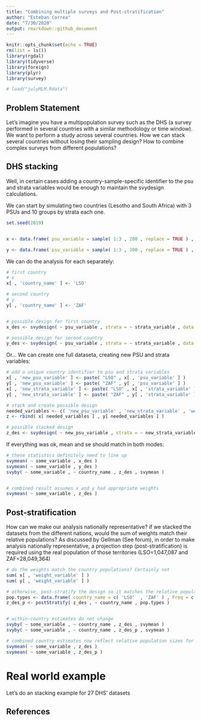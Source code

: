 ```yaml
---
title: "Combining multiple surveys and Post-stratification"
author: "Esteban Correa"
date: "7/30/2020"
output: rmarkdown::github_document
---
```


```r
knitr::opts_chunk$set(echo = TRUE)
rm(list = ls())
library(rgdal)
library(tidyverse)
library(foreign)
library(plyr)
library(survey)

# load("julyMLM.Rdata")
```

## Problem Statement

Let's imagine you have a multipopulation survey such as the DHS (a survey performed in several countries with a similar methodology or time window). We want to perform a study across several countries. How we can stack several countries without losing their sampling design? How to combine complex surveys from different populations?

## DHS stacking

Well, in certain cases adding a country-sample-specific identifier to the psu and strata variables would be enough to maintain the svydesign calculations.

We can start by simulating two countries (Lesotho and South Africa) with 3 PSUs and 10 groups by strata each one.

```r
set.seed(2019)


x <- data.frame( psu_variable = sample( 1:3 , 200 , replace = TRUE ) , strata_variable = sample( 1:10 , 200 , replace = TRUE ) , weight_variable = sample( 1:2 , 200 , replace = TRUE ) , some_variable = sample( 1:50 , 200 , replace = TRUE ) )

y <- data.frame( psu_variable = sample( 1:3 , 200 , replace = TRUE ) , strata_variable = sample( 1:10 , 200 , replace = TRUE ) , weight_variable = sample( 1:2 , 200 , replace = TRUE ) , some_variable = sample( 1:50 , 200 , replace = TRUE ) )

```

We can do the analysis for each separately:

```r
# first country
# x
x[ , 'country_name' ] <- 'LSO'

# second country
# y
y[ , 'country_name' ] <- 'ZAF'


# possible design for first country
x_des <- svydesign( ~ psu_variable , strata = ~ strata_variable , data = x , weights = ~ weight_variable , nest = TRUE )

# possible design for second country
y_des <- svydesign( ~ psu_variable , strata = ~ strata_variable , data = y , weights = ~ weight_variable , nest = TRUE )

```

Or... We can create one full dataseta, creating new PSU and strata variables:

```r
# add a unique country identifier to psu and strata variables
x[ , 'new_psu_variable' ] <- paste( "LSO" , x[ , 'psu_variable' ] )
y[ , 'new_psu_variable' ] <- paste( "ZAF" , y[ , 'psu_variable' ] )
x[ , 'new_strata_variable' ] <- paste( "LSO" , x[ , 'strata_variable' ] )
y[ , 'new_strata_variable' ] <- paste( "ZAF" , y[ , 'strata_variable' ] )

# stack and create possible design
needed_variables <- c( 'new_psu_variable' , 'new_strata_variable' , 'weight_variable' , 'country_name' , 'some_variable' )
z <- rbind( x[ needed_variables ] , y[ needed_variables ] )

# possible stacked design
z_des <- svydesign( ~ new_psu_variable , strata = ~ new_strata_variable , data = z , weights = ~ weight_variable , nest = TRUE )
```

If everything was ok, mean and se should match in both modes:

```r



# these statistics definitely need to line up
svymean( ~ some_variable , x_des )
svymean( ~ some_variable , y_des )
svyby( ~ some_variable , ~ country_name , z_des , svymean )


# combined result assumes x and y had appropriate weights
svymean( ~ some_variable , z_des )
```

## Post-stratification

How can we make our analysis nationally representative? if we stacked the datasets from the different nations, would the sum of weights match their relative populations? As discussed by Gellman (See forum), in order to make analysis nationally representative, a projection step (post-stratification) is required using the real population of those territories (LSO=1,047,087 and ZAF=28,049,364)

```r

# do the weights match the country populations? Certainly not
sum( x[ , 'weight_variable' ] )
sum( y[ , 'weight_variable' ] )

# otherwise, post-stratify the design so it matches the relative population sizes
pop.types <- data.frame( country_name = c( 'LSO'  , 'ZAF' ) , Freq = c( 1047087 , 28049364 ) )
z_des_p <- postStratify( z_des , ~ country_name , pop.types )


# within-country estimates do not change
svyby( ~ some_variable , ~ country_name , z_des , svymean )
svyby( ~ some_variable , ~ country_name , z_des_p , svymean )

# combined country estimates now reflect relative population sizes for the `z_des_p` survey design
svymean( ~ some_variable , z_des )
svymean( ~ some_variable , z_des_p )
```

# Real world example

Let's do an stacking example for 27 DHS' datasets

## References


